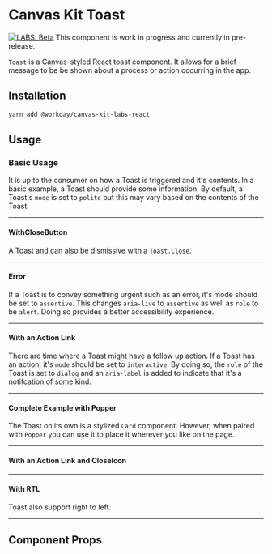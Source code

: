 

<Meta title="Labs/Toast/React" component={Toast} />

# Canvas Kit Toast

[![LABS: Beta](https://img.shields.io/badge/LABS-alpha-orange)](https://github.com/Workday/canvas-kit/tree/master/modules/labs-react/README.md)
This component is work in progress and currently in pre-release.

`Toast` is a Canvas-styled React toast component. It allows for a brief message to be be shown about
a process or action occurring in the app.

## Installation

```sh
yarn add @workday/canvas-kit-labs-react
```

## Usage

### Basic Usage

It is up to the consumer on how a Toast is triggered and it's contents. In a basic example, a Toast
should provide some information. By default, a Toast's `mode` is set to `polite` but this may vary
based on the contents of the Toast.

<ExampleCodeBlock code={Success} />

---

#### WithCloseButton

A Toast and can also be dismissive with a `Toast.Close`.

<ExampleCodeBlock code={WithCloseButton} />

---

#### Error

If a Toast is to convey something urgent such as an error, it's mode should be set to `assertive`.
This changes `aria-live` to `assertive` as well as `role` to be `alert`. Doing so provides a better
accessibility experience.

<ExampleCodeBlock code={Error} />

---

#### With an Action Link

There are time where a Toast might have a follow up action. If a Toast has an action, it's `mode`
should be set to `interactive`. By doing so, the `role` of the Toast is set to `dialog` and an
`aria-label` is added to indicate that it's a notifcation of some kind.

<ExampleCodeBlock code={WithActionLink} />

---

#### Complete Example with Popper

The Toast on its own is a stylized `Card` component. However, when paired with `Popper` you can use
it to place it wherever you like on the page.

<ExampleCodeBlock code={WithPopper} />

---

#### With an Action Link and CloseIcon

<ExampleCodeBlock code={WithActionLinkAndCloseIcon} />

---

#### With RTL

Toast also support right to left.

<ExampleCodeBlock code={RTL} />

---

## Component Props

<ArgsTable of={Toast} />
